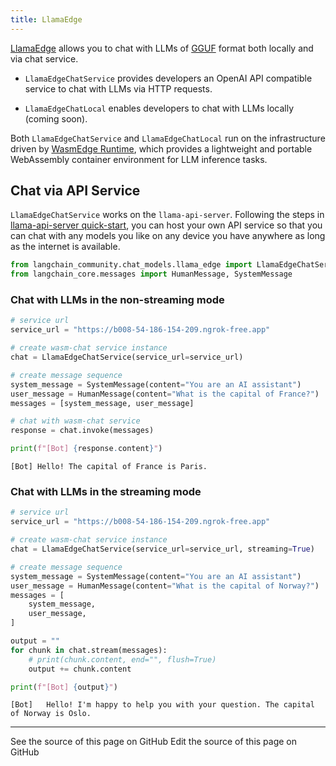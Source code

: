 ```yaml
---
title: LlamaEdge
---
```


[LlamaEdge](https://github.com/second-state/LlamaEdge) allows you to chat with LLMs of [GGUF](https://github.com/ggerganov/llama.cpp/blob/master/gguf-py/README.md) format both locally and via chat service.

- `LlamaEdgeChatService` provides developers an OpenAI API compatible service to chat with LLMs via HTTP requests.

- `LlamaEdgeChatLocal` enables developers to chat with LLMs locally (coming soon).

Both `LlamaEdgeChatService` and `LlamaEdgeChatLocal` run on the infrastructure driven by [WasmEdge Runtime](https://wasmedge.org/), which provides a lightweight and portable WebAssembly container environment for LLM inference tasks.

## Chat via API Service

`LlamaEdgeChatService` works on the `llama-api-server`. Following the steps in [llama-api-server quick-start](https://github.com/second-state/llama-utils/tree/main/api-server#readme), you can host your own API service so that you can chat with any models you like on any device you have anywhere as long as the internet is available.

```python
from langchain_community.chat_models.llama_edge import LlamaEdgeChatService
from langchain_core.messages import HumanMessage, SystemMessage
```

### Chat with LLMs in the non-streaming mode

```python
# service url
service_url = "https://b008-54-186-154-209.ngrok-free.app"

# create wasm-chat service instance
chat = LlamaEdgeChatService(service_url=service_url)

# create message sequence
system_message = SystemMessage(content="You are an AI assistant")
user_message = HumanMessage(content="What is the capital of France?")
messages = [system_message, user_message]

# chat with wasm-chat service
response = chat.invoke(messages)

print(f"[Bot] {response.content}")
```

```output
[Bot] Hello! The capital of France is Paris.
```

### Chat with LLMs in the streaming mode

```python
# service url
service_url = "https://b008-54-186-154-209.ngrok-free.app"

# create wasm-chat service instance
chat = LlamaEdgeChatService(service_url=service_url, streaming=True)

# create message sequence
system_message = SystemMessage(content="You are an AI assistant")
user_message = HumanMessage(content="What is the capital of Norway?")
messages = [
    system_message,
    user_message,
]

output = ""
for chunk in chat.stream(messages):
    # print(chunk.content, end="", flush=True)
    output += chunk.content

print(f"[Bot] {output}")
```

```output
[Bot]   Hello! I'm happy to help you with your question. The capital of Norway is Oslo.
```

---

<CardGroup cols={2}>
  <Card title="View Source" icon="eye" href="https://github.com/langchain-ai/docs/blob/main/src/oss/python/integrations/chat/llama_edge.mdx">
    See the source of this page on GitHub
  </Card>
  <Card title="Edit Source" icon="pen-to-square" href="https://github.com/langchain-ai/docs/edit/main/src/oss/python/integrations/chat/llama_edge.mdx">
    Edit the source of this page on GitHub
  </Card>
</CardGroup>
